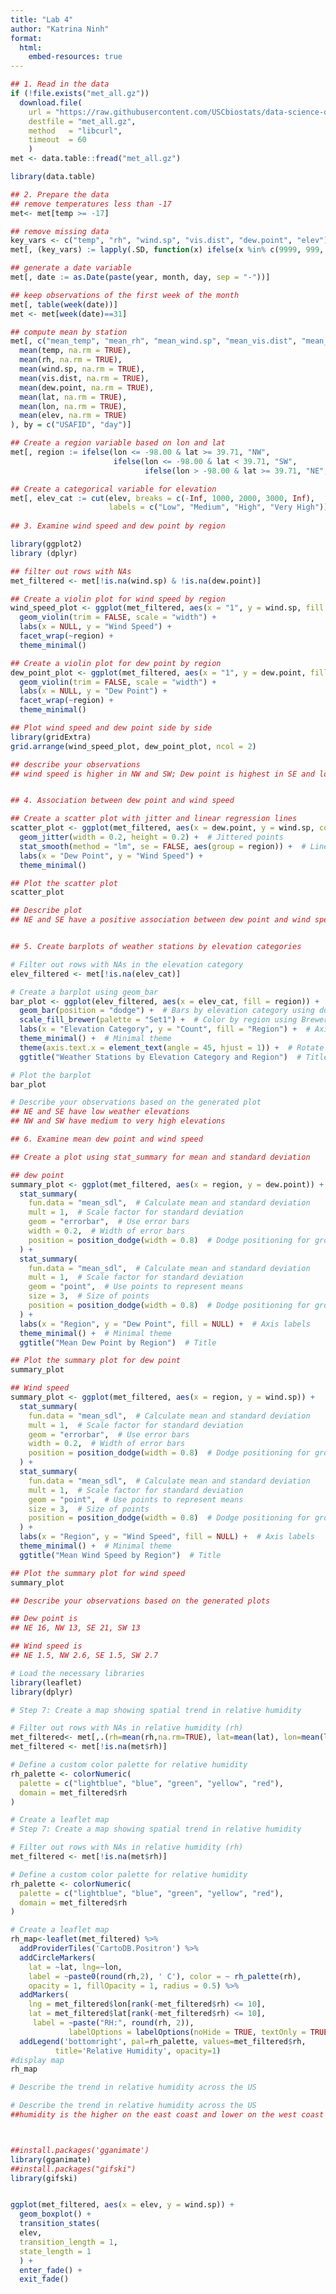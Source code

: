 ```yaml
---
title: "Lab 4"
author: "Katrina Ninh"
format:
  html:
    embed-resources: true
---
```


```r
## 1. Read in the data
if (!file.exists("met_all.gz"))
  download.file(
    url = "https://raw.githubusercontent.com/USCbiostats/data-science-data/master/02_met/met_all.gz",
    destfile = "met_all.gz",
    method   = "libcurl",
    timeout  = 60
    )
met <- data.table::fread("met_all.gz")

library(data.table)

## 2. Prepare the data
## remove temperatures less than -17
met<- met[temp >= -17]

## remove missing data
key_vars <- c("temp", "rh", "wind.sp", "vis.dist", "dew.point", "elev")
met[, (key_vars) := lapply(.SD, function(x) ifelse(x %in% c(9999, 999, NA), NA, x)), .SDcols = key_vars]

## generate a date variable
met[, date := as.Date(paste(year, month, day, sep = "-"))]

## keep observations of the first week of the month
met[, table(week(date))]
met <- met[week(date)==31]

## compute mean by station
met[, c("mean_temp", "mean_rh", "mean_wind.sp", "mean_vis.dist", "mean_dew.point", "mean_lat", "mean_lon", "mean_elev") := .(
  mean(temp, na.rm = TRUE),
  mean(rh, na.rm = TRUE),
  mean(wind.sp, na.rm = TRUE),
  mean(vis.dist, na.rm = TRUE),
  mean(dew.point, na.rm = TRUE),
  mean(lat, na.rm = TRUE),
  mean(lon, na.rm = TRUE),
  mean(elev, na.rm = TRUE)
), by = c("USAFID", "day")]

## Create a region variable based on lon and lat
met[, region := ifelse(lon <= -98.00 & lat >= 39.71, "NW",
                       ifelse(lon <= -98.00 & lat < 39.71, "SW",
                              ifelse(lon > -98.00 & lat >= 39.71, "NE", "SE")))]

## Create a categorical variable for elevation
met[, elev_cat := cut(elev, breaks = c(-Inf, 1000, 2000, 3000, Inf),
                      labels = c("Low", "Medium", "High", "Very High"))]
                       
## 3. Examine wind speed and dew point by region

library(ggplot2)
library (dplyr)

## filter out rows with NAs
met_filtered <- met[!is.na(wind.sp) & !is.na(dew.point)]

## Create a violin plot for wind speed by region
wind_speed_plot <- ggplot(met_filtered, aes(x = "1", y = wind.sp, fill = region)) +
  geom_violin(trim = FALSE, scale = "width") +
  labs(x = NULL, y = "Wind Speed") +
  facet_wrap(~region) +
  theme_minimal()

## Create a violin plot for dew point by region
dew_point_plot <- ggplot(met_filtered, aes(x = "1", y = dew.point, fill = region)) +
  geom_violin(trim = FALSE, scale = "width") +
  labs(x = NULL, y = "Dew Point") +
  facet_wrap(~region) +
  theme_minimal()

## Plot wind speed and dew point side by side
library(gridExtra)
grid.arrange(wind_speed_plot, dew_point_plot, ncol = 2)

## describe your observations
## wind speed is higher in NW and SW; Dew point is highest in SE and lowest in SW


## 4. Association between dew point and wind speed

## Create a scatter plot with jitter and linear regression lines
scatter_plot <- ggplot(met_filtered, aes(x = dew.point, y = wind.sp, color = region)) +
  geom_jitter(width = 0.2, height = 0.2) +  # Jittered points
  stat_smooth(method = "lm", se = FALSE, aes(group = region)) +  # Linear regression line
  labs(x = "Dew Point", y = "Wind Speed") +
  theme_minimal()

## Plot the scatter plot
scatter_plot

## Describe plot
## NE and SE have a positive association between dew point and wind speed


## 5. Create barplots of weather stations by elevation categories

# Filter out rows with NAs in the elevation category
elev_filtered <- met[!is.na(elev_cat)]

# Create a barplot using geom_bar
bar_plot <- ggplot(elev_filtered, aes(x = elev_cat, fill = region)) +
  geom_bar(position = "dodge") +  # Bars by elevation category using dodge positioning
  scale_fill_brewer(palette = "Set1") +  # Color by region using Brewer palette
  labs(x = "Elevation Category", y = "Count", fill = "Region") +  # Axis labels and legend title
  theme_minimal() +  # Minimal theme
  theme(axis.text.x = element_text(angle = 45, hjust = 1)) +  # Rotate x-axis labels
  ggtitle("Weather Stations by Elevation Category and Region")  # Title

# Plot the barplot
bar_plot

# Describe your observations based on the generated plot
## NE and SE have low weather elevations
## NW and SW have medium to very high elevations

## 6. Examine mean dew point and wind speed

## Create a plot using stat_summary for mean and standard deviation

## dew point
summary_plot <- ggplot(met_filtered, aes(x = region, y = dew.point)) +
  stat_summary(
    fun.data = "mean_sdl",  # Calculate mean and standard deviation
    mult = 1,  # Scale factor for standard deviation
    geom = "errorbar",  # Use error bars
    width = 0.2,  # Width of error bars
    position = position_dodge(width = 0.8)  # Dodge positioning for grouped bars
  ) +
  stat_summary(
    fun.data = "mean_sdl",  # Calculate mean and standard deviation
    mult = 1,  # Scale factor for standard deviation
    geom = "point",  # Use points to represent means
    size = 3,  # Size of points
    position = position_dodge(width = 0.8)  # Dodge positioning for grouped points
  ) +
  labs(x = "Region", y = "Dew Point", fill = NULL) +  # Axis labels
  theme_minimal() +  # Minimal theme
  ggtitle("Mean Dew Point by Region")  # Title

## Plot the summary plot for dew point
summary_plot

## Wind speed
summary_plot <- ggplot(met_filtered, aes(x = region, y = wind.sp)) +
  stat_summary(
    fun.data = "mean_sdl",  # Calculate mean and standard deviation
    mult = 1,  # Scale factor for standard deviation
    geom = "errorbar",  # Use error bars
    width = 0.2,  # Width of error bars
    position = position_dodge(width = 0.8)  # Dodge positioning for grouped bars
  ) +
  stat_summary(
    fun.data = "mean_sdl",  # Calculate mean and standard deviation
    mult = 1,  # Scale factor for standard deviation
    geom = "point",  # Use points to represent means
    size = 3,  # Size of points
    position = position_dodge(width = 0.8)  # Dodge positioning for grouped points
  ) +
  labs(x = "Region", y = "Wind Speed", fill = NULL) +  # Axis labels
  theme_minimal() +  # Minimal theme
  ggtitle("Mean Wind Speed by Region")  # Title

## Plot the summary plot for wind speed
summary_plot

## Describe your observations based on the generated plots

## Dew point is
## NE 16, NW 13, SE 21, SW 13

## Wind speed is
## NE 1.5, NW 2.6, SE 1.5, SW 2.7

# Load the necessary libraries
library(leaflet)
library(dplyr)

# Step 7: Create a map showing spatial trend in relative humidity

# Filter out rows with NAs in relative humidity (rh)
met_filtered<- met[,.(rh=mean(rh,na.rm=TRUE), lat=mean(lat), lon=mean(lon))]
met_filtered <- met[!is.na(met$rh)]

# Define a custom color palette for relative humidity
rh_palette <- colorNumeric(
  palette = c("lightblue", "blue", "green", "yellow", "red"),
  domain = met_filtered$rh
)

# Create a leaflet map
# Step 7: Create a map showing spatial trend in relative humidity

# Filter out rows with NAs in relative humidity (rh)
met_filtered <- met[!is.na(met$rh)]

# Define a custom color palette for relative humidity
rh_palette <- colorNumeric(
  palette = c("lightblue", "blue", "green", "yellow", "red"),
  domain = met_filtered$rh
)

# Create a leaflet map
rh_map<-leaflet(met_filtered) %>%
  addProviderTiles('CartoDB.Positron') %>%
  addCircleMarkers(
    lat = ~lat, lng=~lon,
    label = ~paste0(round(rh,2), ' C'), color = ~ rh_palette(rh),
    opacity = 1, fillOpacity = 1, radius = 0.5) %>%
  addMarkers(
    lng = met_filtered$lon[rank(-met_filtered$rh) <= 10],
    lat = met_filtered$lat[rank(-met_filtered$rh) <= 10],
     label = ~paste("RH:", round(rh, 2)),
             labelOptions = labelOptions(noHide = TRUE, textOnly = TRUE)) %>%
  addLegend('bottomright', pal=rh_palette, values=met_filtered$rh,
          title='Relative Humidity', opacity=1)
#display map
rh_map

# Describe the trend in relative humidity across the US

# Describe the trend in relative humidity across the US
##humidity is the higher on the east coast and lower on the west coast



##install.packages('gganimate')
library(gganimate)
##install.packages("gifski")
library(gifski)


ggplot(met_filtered, aes(x = elev, y = wind.sp)) +
  geom_boxplot() +
  transition_states(
  elev,
  transition_length = 1,
  state_length = 1
  ) +
  enter_fade() +
  exit_fade()

```
